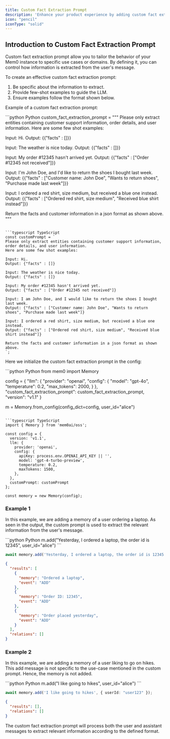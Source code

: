 ```yaml
---
title: Custom Fact Extraction Prompt
description: 'Enhance your product experience by adding custom fact extraction prompt tailored to your needs'
icon: "pencil"
iconType: "solid"
---
```


## Introduction to Custom Fact Extraction Prompt

Custom fact extraction prompt allow you to tailor the behavior of your Mem0 instance to specific use cases or domains. 
By defining it, you can control how information is extracted from the user's message.

To create an effective custom fact extraction prompt:
1. Be specific about the information to extract.
2. Provide few-shot examples to guide the LLM.
3. Ensure examples follow the format shown below.

Example of a custom fact extraction prompt:

<CodeGroup>
```python Python
custom_fact_extraction_prompt = """
Please only extract entities containing customer support information, order details, and user information. 
Here are some few shot examples:

Input: Hi.
Output: {{"facts" : []}}

Input: The weather is nice today.
Output: {{"facts" : []}}

Input: My order #12345 hasn't arrived yet.
Output: {{"facts" : ["Order #12345 not received"]}}

Input: I'm John Doe, and I'd like to return the shoes I bought last week.
Output: {{"facts" : ["Customer name: John Doe", "Wants to return shoes", "Purchase made last week"]}}

Input: I ordered a red shirt, size medium, but received a blue one instead.
Output: {{"facts" : ["Ordered red shirt, size medium", "Received blue shirt instead"]}}

Return the facts and customer information in a json format as shown above.
"""
```

```typescript TypeScript
const customPrompt = `
Please only extract entities containing customer support information, order details, and user information. 
Here are some few shot examples:

Input: Hi.
Output: {"facts" : []}

Input: The weather is nice today.
Output: {"facts" : []}

Input: My order #12345 hasn't arrived yet.
Output: {"facts" : ["Order #12345 not received"]}

Input: I am John Doe, and I would like to return the shoes I bought last week.
Output: {"facts" : ["Customer name: John Doe", "Wants to return shoes", "Purchase made last week"]}

Input: I ordered a red shirt, size medium, but received a blue one instead.
Output: {"facts" : ["Ordered red shirt, size medium", "Received blue shirt instead"]}

Return the facts and customer information in a json format as shown above.
`;
```
</CodeGroup>

Here we initialize the custom fact extraction prompt in the config:

<CodeGroup>
```python Python
from mem0 import Memory

config = {
    "llm": {
        "provider": "openai",
        "config": {
            "model": "gpt-4o",
            "temperature": 0.2,
            "max_tokens": 2000,
        }
    },
    "custom_fact_extraction_prompt": custom_fact_extraction_prompt,
    "version": "v1.1"
}

m = Memory.from_config(config_dict=config, user_id="alice")
```

```typescript TypeScript
import { Memory } from 'mem0ai/oss';

const config = {
  version: 'v1.1',
  llm: {
    provider: 'openai',
    config: {
      apiKey: process.env.OPENAI_API_KEY || '',
      model: 'gpt-4-turbo-preview',
      temperature: 0.2,
      maxTokens: 1500,
    },
  },
  customPrompt: customPrompt
};

const memory = new Memory(config);
```
</CodeGroup>

### Example 1

In this example, we are adding a memory of a user ordering a laptop. As seen in the output, the custom prompt is used to extract the relevant information from the user's message.

<CodeGroup>
```python Python
m.add("Yesterday, I ordered a laptop, the order id is 12345", user_id="alice")
```

```typescript TypeScript
await memory.add('Yesterday, I ordered a laptop, the order id is 12345', { userId: "user123" });
```

```json Output
{
  "results": [
    {
      "memory": "Ordered a laptop",
      "event": "ADD"
    },
    {
      "memory": "Order ID: 12345",
      "event": "ADD"
    },
    {
      "memory": "Order placed yesterday",
      "event": "ADD"
    }
  ],
  "relations": []
}
```
</CodeGroup>

### Example 2

In this example, we are adding a memory of a user liking to go on hikes. This add message is not specific to the use-case mentioned in the custom prompt. 
Hence, the memory is not added.

<CodeGroup>
```python Python
m.add("I like going to hikes", user_id="alice")
```

```typescript TypeScript
await memory.add('I like going to hikes', { userId: "user123" });
```

```json Output
{
  "results": [],
  "relations": []
}
```
</CodeGroup>

The custom fact extraction prompt will process both the user and assistant messages to extract relevant information according to the defined format.
